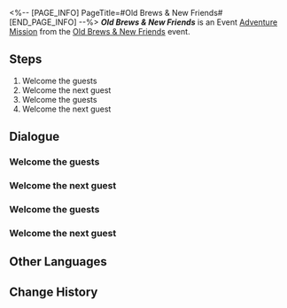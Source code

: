 <%-- [PAGE_INFO]
PageTitle=#Old Brews & New Friends#
[END_PAGE_INFO] --%>
{{Stub|Dialogue.}}
{{Mission Infobox
|id            = 8035202
|title         = 
|image         = <!--Mission Old Brews & New Friends.png-->
|type          = Adventure
|event_name    = Old Brews & New Friends
|chapter       = 
|requirements  = [[Adventure Mission]] ''[[Old Brews & New Friends]]'' completed
|summary       = <!--official mission summary from Fate's Atlas-->
|characters    = Dr. Ratio; Sushang; Trailblazer
|startLocation = [[Penacony]] - [[The Reverie (Dreamscape)]]
|world         = Penacony
|area          = The Reverie (Dreamscape)
|prev          = 
|next          = ???
|rewards       = Credit*5,000
}}
'''''Old Brews & New Friends''''' is an Event [[Adventure Mission]] from the [[Old Brews & New Friends]] event.

==Steps==
# Welcome the guests
# Welcome the next guest
# Welcome the guests
# Welcome the next guest

<!--
==Gameplay Notes==

--><!--
==Trial Character==

-->
==Dialogue==
{{Stub Dialogue}}
===Welcome the guests{{subst:void|<!--803520203-->}}===
{{Mission Description|type=adventure|location=The Reverie (Dreamscape)|To restore the "Special Recipe," you've been invited as a guest drinksmith at the Dreamjolt Hostelry. With Herta's help, you've completed the first recipe. Now, what unexpected guests will walk through the door next?}}
{{Dialogue Start}}
:{{tx}}
{{Dialogue End}}

===Welcome the next guest{{subst:void|<!--803520205-->}}===
{{Mission Description|type=adventure|location=The Reverie (Dreamscape)|update|With the help of the "EQ" Recipe, Dr. Ratio delivered a brilliant, successful, and entertaining lesson to Sushang.<br />This recipe has another effect yet to be mixed... Return to the makeshift bar to serve the next guest, or mix another drink for Dr. Ratio.}}
{{Dialogue Start}}
:{{tx}}
{{Dialogue End}}

===Welcome the guests{{subst:void|<!--803520204-->}}===
{{Mission Description|type=adventure|location=The Reverie (Dreamscape)|update|To restore the "Special Recipe," you've been invited as a guest drinksmith at the Dreamjolt Hostelry. With Herta's help, you've completed the first recipe. Now, what unexpected guests will walk through the door next?}}
{{Dialogue Start}}
:{{tx}}
{{Dialogue End}}

===Welcome the next guest{{subst:void|<!--803520206-->}}===
{{Mission Description|type=adventure|location=The Reverie (Dreamscape)|update|With the help of the "EQ" Recipe, Dr. Ratio delivered a brilliant, successful, and entertaining lesson to Sushang.<br />This recipe has another effect yet to be mixed... Return to the makeshift bar to serve the next guest, or mix another drink for Dr. Ratio.}}
{{Dialogue Start}}
:{{tx}}
{{Mission Description|type=adventure|location=The Reverie (Dreamscape)|update|Thanks to Dr. Ratio and Sushang, you've perfectly crafted two different effects of the "EQ" recipe! Now that you've finished testing this recipe, head back to the makeshift bar and get ready to serve the next guest.}}
{{Dialogue End}}

==Other Languages==
{{Other Languages
|en   = Old Brews & New Friends
|zhs  = 旧瓶新友
|zht  = 舊瓶新友
|ja   = 古いボトルと新たな友
|ko   = 낡은 잔, 새로운 벗
|es   = Bebidas viejas y amigos nuevos
|fr   = Nouveaux amis avec de la bouteille
|ru   = Старые бутылки, новые друзья
|th   = เพื่อนใหม่ในขวดเก่า
|vi   = Bình Cũ Bạn Mới
|de   = Alte Flasche und neue Freunde
|id   = Botol Lama dan Kawan Baru
|pt   = Velhas Bebidas, Novas Amizades
}}

==Change History==
{{Change History|3.5}}
